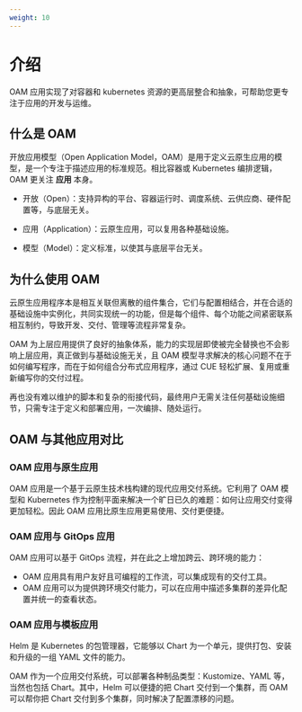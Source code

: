```yaml
---
weight: 10
---
```


# 介绍

OAM 应用实现了对容器和 kubernetes 资源的更高层整合和抽象，可帮助您更专注于应用的开发与运维。


## 什么是 OAM 

开放应用模型（Open Application Model，OAM）是用于定义云原生应用的模型，是一个专注于描述应用的标准规范。相比容器或 Kubernetes 编排逻辑，OAM 更关注 **应用** 本身。

* 开放（Open）：支持异构的平台、容器运行时、调度系统、云供应商、硬件配置等，与底层无关。

* 应用（Application）：云原生应用，可以复用各种基础设施。

* 模型（Model）：定义标准，以使其与底层平台无关。


## 为什么使用 OAM

云原生应用程序本是相互关联但离散的组件集合，它们与配置相结合，并在合适的基础设施中实例化，共同实现统一的功能，但是每个组件、每个功能之间紧密联系相互制约，导致开发、交付、管理等流程非常复杂。

OAM 为上层应用提供了良好的抽象体系，能力的实现层即使被完全替换也不会影响上层应用，真正做到与基础设施无关，且 OAM 模型寻求解决的核心问题不在于如何编写程序，而在于如何组合分布式应用程序，通过 CUE 轻松扩展、复用或重新编写你的交付过程。

再也没有难以维护的脚本和复杂的衔接代码，最终用户无需关注任何基础设施细节，只需专注于定义和部署应用，一次编排、随处运行。

## OAM 与其他应用对比

### OAM 应用与原生应用

OAM 应用是一个基于云原生技术栈构建的现代应用交付系统。它利用了 OAM 模型和 Kubernetes 作为控制平面来解决一个旷日已久的难题：如何让应用交付变得更加轻松。因此 OAM 应用比原生应用更易使用、交付更便捷。

### OAM 应用与 GitOps 应用

OAM 应用可以基于 GitOps 流程，并在此之上增加跨云、跨环境的能力：

* OAM 应用具有用户友好且可编程的工作流，可以集成现有的交付工具。
* OAM 应用可以为提供跨环境交付能力，可以在应用中描述多集群的差异化配置并统一的查看状态。


### OAM 应用与模板应用

Helm 是 Kubernetes 的包管理器，它能够以 Chart 为一个单元，提供打包、安装和升级的一组 YAML 文件的能力。

OAM 作为一个应用交付系统，可以部署各种制品类型：Kustomize、YAML 等，当然也包括 Chart。其中，Helm 可以便捷的把 Chart 交付到一个集群，而 OAM 可以帮你把 Chart 交付到多个集群，同时解决了配置漂移的问题。





